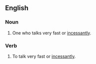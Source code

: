 {{also|motor mouth}}
==English==

===Noun===
{{en-noun}}

# {{lb|en|informal}} One who talks very fast or [[incessantly]].

===Verb===
{{en-verb}}

# {{lb|en|intransitive|informal}} To talk very fast or [[incessantly]].